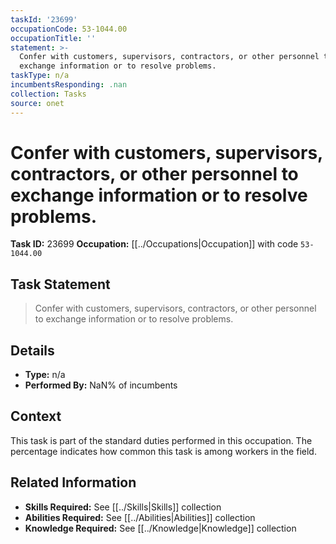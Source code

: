 ```yaml
---
taskId: '23699'
occupationCode: 53-1044.00
occupationTitle: ''
statement: >-
  Confer with customers, supervisors, contractors, or other personnel to
  exchange information or to resolve problems.
taskType: n/a
incumbentsResponding: .nan
collection: Tasks
source: onet
---
```

# Confer with customers, supervisors, contractors, or other personnel to exchange information or to resolve problems.

**Task ID:** 23699
**Occupation:** [[../Occupations|Occupation]] with code `53-1044.00`

## Task Statement

> Confer with customers, supervisors, contractors, or other personnel to exchange information or to resolve problems.

## Details

- **Type:** n/a
- **Performed By:** NaN% of incumbents

## Context

This task is part of the standard duties performed in this occupation. The percentage indicates how common this task is among workers in the field.

## Related Information

- **Skills Required:** See [[../Skills|Skills]] collection
- **Abilities Required:** See [[../Abilities|Abilities]] collection
- **Knowledge Required:** See [[../Knowledge|Knowledge]] collection

